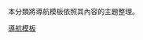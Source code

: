 {{Container category}}
{{Template category
| container = true
| type = navbox
| rhs = {{float|left=0|{{Purge page}}}}{{Navbox suite}}
}}
本分類將導航模板依照其內容的主題整理。

[[Category:導航模板|]]